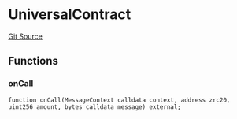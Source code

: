 # UniversalContract
[Git Source](https://github.com/zeta-chain/protocol-contracts/blob/main/docs/src/contracts/zevm/interfaces/UniversalContract.sol)


## Functions
### onCall


```solidity
function onCall(MessageContext calldata context, address zrc20, uint256 amount, bytes calldata message) external;
```


